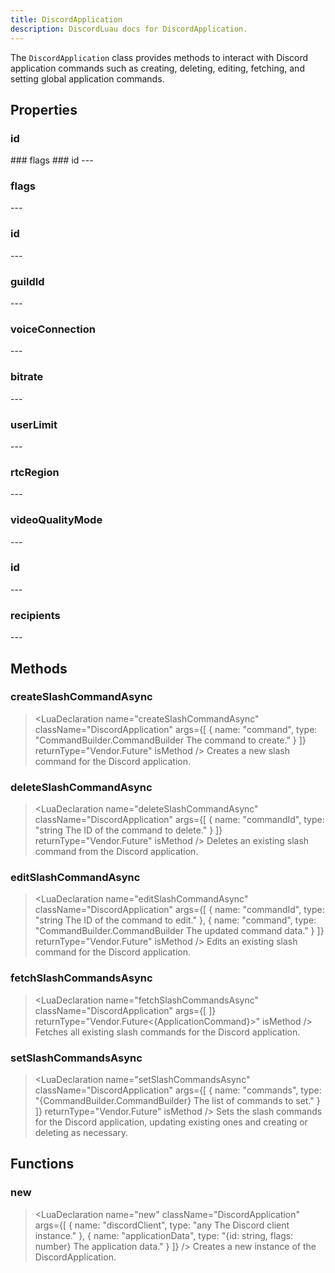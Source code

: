```yaml
---
title: DiscordApplication
description: DiscordLuau docs for DiscordApplication.
---
```

[//]: # (This file was automatically compiled through the Generator luau code under this repository)
[//]: # (if you want to edit the documentation of discord-luau, please write changes)
[//]: # (to the discord-luau repository itself, we extract the comments from discord-luau and translate)
[//]: # (them into markdown files that Nextra can interpret!)

[//]: # (----- DOCUMENT IMPORTS ----- )


[//]: # (----- DOCUMENT DESCRIPTION ----- )

The `DiscordApplication` class provides methods to interact with Discord application commands such as creating, deleting, editing, fetching, and setting global application commands.

[//]: # (----- DOCUMENT PROPERTIES ----- )

## Properties

### id

<LuaProperty name="DiscordApplication.id" type="string The unique identifier of the Discord application." />
### flags

<LuaProperty name="DiscordApplication.flags" type="number The flags associated with the Discord application." />
### id

<LuaProperty name="DiscordApplication.id" type="string" />
---
	
### flags

<LuaProperty name="DiscordApplication.flags" type="number" />
---
	
### id

<LuaProperty name="DiscordApplication.id" type="string" />
---
	
### guildId

<LuaProperty name="DiscordApplication.guildId" type="string" />
---
	
### voiceConnection

<LuaProperty name="DiscordApplication.voiceConnection" type="Network.DiscordVoiceConnection?" />
---
	
### bitrate

<LuaProperty name="DiscordApplication.bitrate" type="number" />
---
	
### userLimit

<LuaProperty name="DiscordApplication.userLimit" type="number" />
---
	
### rtcRegion

<LuaProperty name="DiscordApplication.rtcRegion" type="string" />
---
	
### videoQualityMode

<LuaProperty name="DiscordApplication.videoQualityMode" type="number" />
---
	
### id

<LuaProperty name="DiscordApplication.id" type="string" />
---
	
### recipients

<LuaProperty name="DiscordApplication.recipients" type="{ Objects.DiscordUser }" />
---
	

[//]: # (----- DOCUMENT METHODS ----- )

## Methods

### createSlashCommandAsync

> <LuaDeclaration name="createSlashCommandAsync" className="DiscordApplication" args={[ { name: "command", type: "CommandBuilder.CommandBuilder The command to create." } ]} returnType="Vendor.Future<CommandResponse>" isMethod />
Creates a new slash command for the Discord application.
### deleteSlashCommandAsync

> <LuaDeclaration name="deleteSlashCommandAsync" className="DiscordApplication" args={[ { name: "commandId", type: "string The ID of the command to delete." } ]} returnType="Vendor.Future<CommandResponse>" isMethod />
Deletes an existing slash command from the Discord application.
### editSlashCommandAsync

> <LuaDeclaration name="editSlashCommandAsync" className="DiscordApplication" args={[ { name: "commandId", type: "string The ID of the command to edit." }, { name: "command", type: "CommandBuilder.CommandBuilder The updated command data." } ]} returnType="Vendor.Future<CommandResponse>" isMethod />
Edits an existing slash command for the Discord application.
### fetchSlashCommandsAsync

> <LuaDeclaration name="fetchSlashCommandsAsync" className="DiscordApplication" args={[  ]} returnType="Vendor.Future<{ApplicationCommand}>" isMethod />
Fetches all existing slash commands for the Discord application.
### setSlashCommandsAsync

> <LuaDeclaration name="setSlashCommandsAsync" className="DiscordApplication" args={[ { name: "commands", type: "{CommandBuilder.CommandBuilder} The list of commands to set." } ]} returnType="Vendor.Future<nil>" isMethod />
Sets the slash commands for the Discord application, updating existing ones and creating or deleting as necessary.

[//]: # (----- DOCUMENT FUNCTIONS ----- )

## Functions

### new

> <LuaDeclaration name="new" className="DiscordApplication" args={[ { name: "discordClient", type: "any The Discord client instance." }, { name: "applicationData", type: "{id: string, flags: number} The application data." } ]} />
Creates a new instance of the DiscordApplication.

